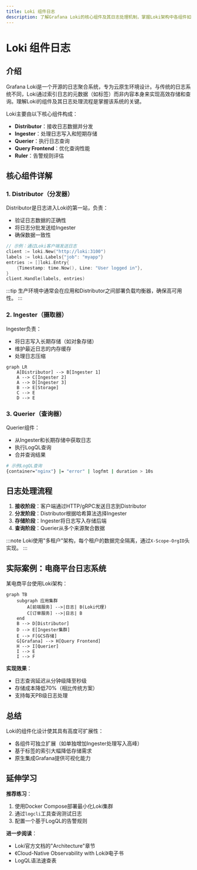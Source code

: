 ```yaml
---
title: Loki 组件日志
description: 了解Grafana Loki的核心组件及其日志处理机制，掌握Loki架构中各组件如何协同工作。
---
```


# Loki 组件日志

## 介绍

Grafana Loki是一个开源的日志聚合系统，专为云原生环境设计。与传统的日志系统不同，Loki通过索引日志的元数据（如标签）而非内容本身来实现高效存储和查询。理解Loki的组件及其日志处理流程是掌握该系统的关键。

Loki主要由以下核心组件构成：
- **Distributor**：接收日志数据并分发
- **Ingester**：处理日志写入和短期存储
- **Querier**：执行日志查询
- **Query Frontend**：优化查询性能
- **Ruler**：告警规则评估

## 核心组件详解

### 1. Distributor（分发器）

Distributor是日志进入Loki的第一站，负责：
- 验证日志数据的正确性
- 将日志分批发送给Ingester
- 确保数据一致性

```go
// 示例：通过Loki客户端发送日志
client := loki.New("http://loki:3100")
labels := loki.Labels{"job": "myapp"}
entries := []loki.Entry{
    {Timestamp: time.Now(), Line: "User logged in"},
}
client.Handle(labels, entries)
```

:::tip
生产环境中通常会在应用和Distributor之间部署负载均衡器，确保高可用性。
:::

### 2. Ingester（摄取器）

Ingester负责：
- 将日志写入长期存储（如对象存储）
- 维护最近日志的内存缓存
- 处理日志压缩

```mermaid
graph LR
    A[Distributor] --> B[Ingester 1]
    A --> C[Ingester 2]
    A --> D[Ingester 3]
    B --> E[Storage]
    C --> E
    D --> E
```

### 3. Querier（查询器）

Querier组件：
- 从Ingester和长期存储中获取日志
- 执行LogQL查询
- 合并查询结果

```bash
# 示例LogQL查询
{container="nginx"} |= "error" | logfmt | duration > 10s
```

## 日志处理流程

1. **接收阶段**：客户端通过HTTP/gRPC发送日志到Distributor
2. **分发阶段**：Distributor根据哈希算法选择Ingester
3. **存储阶段**：Ingester将日志写入存储后端
4. **查询阶段**：Querier从多个来源聚合数据

:::note
Loki使用"多租户"架构，每个租户的数据完全隔离，通过`X-Scope-OrgID`头实现。
:::

## 实际案例：电商平台日志系统

某电商平台使用Loki架构：

```mermaid
graph TB
    subgraph 应用集群
        A[前端服务] -->|日志| B(Loki代理)
        C[订单服务] -->|日志| B
    end
    B --> D[Distributor]
    D --> E[Ingester集群]
    E --> F[GCS存储]
    G[Grafana] --> H[Query Frontend]
    H --> I[Querier]
    I --> E
    I --> F
```

**实现效果**：
- 日志查询延迟从分钟级降至秒级
- 存储成本降低70%（相比传统方案）
- 支持每天PB级日志处理

## 总结

Loki的组件化设计使其具有高度可扩展性：
- 各组件可独立扩展（如单独增加Ingester处理写入高峰）
- 基于标签的索引大幅降低存储需求
- 原生集成Grafana提供可视化能力

## 延伸学习

**推荐练习**：
1. 使用Docker Compose部署最小化Loki集群
2. 通过`logcli`工具查询测试日志
3. 配置一个基于LogQL的告警规则

**进一步阅读**：
- Loki官方文档的"Architecture"章节
- 《Cloud-Native Observability with Loki》电子书
- LogQL语法速查表